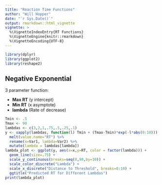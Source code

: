 ```yaml
---
title: "Reaction Time Functions"
author: "Will Hopper"
date: "`r Sys.Date()`"
output: rmarkdown::html_vignette
vignette: >
  %\VignetteIndexEntry{RT Functions}
  %\VignetteEngine{knitr::rmarkdown}
  %\VignetteEncoding{UTF-8}
---
```


```r
library(dplyr)
library(ggplot2)
library(reshape2)

```

## Negative Exponential

3 parameter function: 

  - **Max RT** (y intercept)
  - **Min RT** (x asymptote)
  - **lambda** (Rate of decrease)
  
```r
Tmin <- .5
Tmax <- 90
lambdas <- c(3,2,1,.75,.5,.25,.1)
y <- sapply(lambdas, function(l) Tmin + (Tmax-Tmin)*exp(-l*abs(0:10))) %>%
  melt(value.name="RT") %>%
  rename(x=Var1, lambda=Var2) %>%
  mutate(lambda = lambdas[lambda])
lambda_plot <- ggplot(y, aes(x=x,y=RT, color = factor(lambda))) +
  geom_line(size=.75) +
  scale_y_continuous(breaks=seq(0,90,by=10)) + 
  scale_color_discrete("Lambda") + 
  scale_x_discrete("Distance to Threshold", breaks=0:10) + 
  ggtitle("Predicted RT for Different Lambdas")
print(lambda_plot)
```
